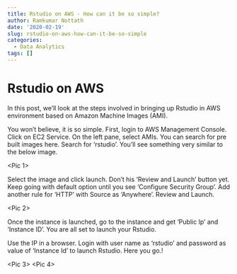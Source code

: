 ```yaml
---
title: Rstudio on AWS - How can it be so simple?
author: Ramkumar Nottath
date: '2020-02-19'
slug: rstudio-on-aws-how-can-it-be-so-simple
categories:
  - Data Analytics
tags: []
---
```


# Rstudio on AWS

In this post, we'll look at the steps involved in bringing up Rstudio in AWS environment based on Amazon Machine Images (AMI).

You won't believe, it is so simple. First, login to AWS Management Console. Click on EC2 Service. On the left pane, select AMIs. You can search for pre built images here. Search for 'rstudio'. You'll see something very similar to the below image.

<Pic 1>

Select the image and click launch. Don't his 'Review and Launch' button yet. Keep going with default option until you see 'Configure Security Group'. Add another rule for 'HTTP' with Source as 'Anywhere'. Review and Launch. 

<Pic 2>

Once the instance is launched, go to the instance and get 'Public Ip' and 'Instance ID'. You are all set to launch your Rstudio. 

Use the IP in a browser. Login with user name as 'rstudio' and password as value of 'Instance Id' to launch Rstudio. Here you go.!

<Pic 3>
<Pic 4>
